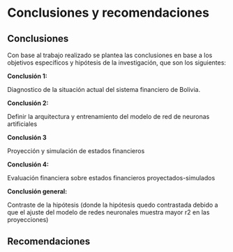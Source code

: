 
# Conclusiones y recomendaciones

## Conclusiones

Con base al trabajo realizado se plantea las conclusiones en base a los objetivos específicos y hipótesis de la investigación, que son los siguientes:


**Conclusión 1:**

Diagnostico de la situación actual del sistema financiero de Bolivia.

**Conclusión 2:**

Definir la arquitectura y entrenamiento del modelo de red de neuronas artificiales

**Conclusión 3**

Proyección y simulación de estados financieros

**Conclusión 4:**

Evaluación financiera sobre estados financieros proyectados-simulados

**Conclusión general:**

Contraste de la hipótesis (donde la hipótesis quedo contrastada debido a que el ajuste del modelo de redes neuronales muestra mayor r2 en las proyecciones)


## Recomendaciones

